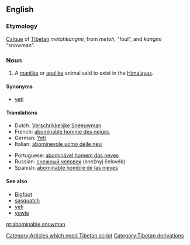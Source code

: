 {{wikipedia}}
==English==

===Etymology===
[[calque|Calque]] of [[Tibetan]] ''metohkangmi'', from ''metoh'', “foul”, and ''kangmi'' “snowman”. [[Category:Articles which need Tibetan script]]

===Noun===
{{en-noun|sg=[[abominable]] [[snowman]]|pl=abominable snowmen}}

# {{cryptozoology}} A [[manlike]] or [[apelike]] animal said to exist in the [[Himalayas]].

====Synonyms====
*[[yeti]]

====Translations====
{{trans-top|manlike or apelike animal said to exist in the Himalayas}}
*Dutch: [[Verschrikkelijke Sneeuwman]] {{m}}
*French: [[abominable homme des neiges]] {{m}}
*German: [[Yeti]] {{m}}
*Italian: [[abominevole uomo delle nevi]] {{m}}
{{trans-mid}}
*Portuguese: [[abominável homem das neves]] {{m}}
*Russian: [[снежный человек]] (snežnyj čelovék) {{m}}
*Spanish: [[abominable hombre de las nieves]] {{m}}
{{trans-bottom}}

====See also====
*[[Bigfoot]]
*[[sasquatch]]
*[[yeti]]
*[[yowie]]

[[Category:Tibetan derivations]]

[[pt:abominable snowman]]